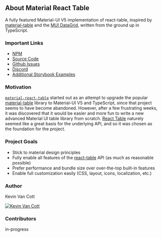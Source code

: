 
<Head>
  <title>Material React Table - About &amp; FAQ</title>
</Head>

## About Material React Table

A fully featured Material-UI V5 implementation of react-table, inspired by [material-table](https://material-table.com/) and the [MUI DataGrid](https://mui.com/components/data-grid/#mit-version), written from the ground up in TypeScript.

### Important Links

- [NPM](https://www.npmjs.com/package/material-react-table)
- [Source Code](https://github.com/KevinVandy/material-react-table)
- [Github Issues](https://github.com/KevinVandy/material-react-table/issues)
- [Discord](https://discord.gg/5wqyRx6fnm)
- [Additional Storybook Examples](https://material-react-table.dev)

### Motivation

[`material-react-table`](https://www.npmjs.com/package/material-react-table) started out as an attempt to upgrade the popular [material-table](https://material-table.com/) library to Material-UI V5 and TypeScript, since that project seems to have become abandoned. However, after a few frustrating weeks, it was discovered that it would be easier and more fun to write a new advanced Material UI table library from scratch. [React Table](https://react-table.tanstack.com/) naturely seemed like a great basis for the underlying API, and so it was chosen as the foundation for the project.

### Project Goals

- Stick to material design principles
- Fully enable all features of the [react-table](https://react-table.tanstack.com/) API (as much as reasonable possible)
- Prefer performance and bundle size over over-the-top built-in features
- Enable full customization easily (CSS, layout, icons, localization, etc.)

### Author

Kevin Van Cott

[![Kevin Van Cott](/profile.jpg)](https://github.com/KevinVandy)

### Contributors

in-progress
